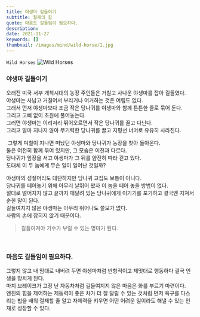 ```yaml
---
title: 야생마 길들이기
subtitle: 절제의 힘
quote: 마음도 길들임이 필요하다.
description: 
date: 2021-11-27
keywords: []
thumbnail: /images/mind/wild-horse/1.jpg
---
```


`Wild Horses`
![Wild Horses](/images/mind/wild-horse/1.jpg)

### 야생마 길들이기

오래전 미국 서부 개척시대의 농장 주인들은 거칠고 사나운 야생마를 잡아 길들였다.  
야생마는 사납고 거칠어서 부리거나 어거하는 것은 어림도 없다.  
그래서 먼저 야생마보다 조금 작은 당나귀를 야생마와 함께 튼튼한 줄로 묶어 둔다.  
그리고 고삐 없이 초원에 풀어놓는다.  
​그러면 야생마는 이리저리 뛰어오르면서 작은 당나귀를 끌고 다닌다.  
그리고 얼마 지나지 않아 무기력한 당나귀를 끌고 지평선 너머로 유유히 사라진다.

​ 그렇게 며칠이 지나면 떠났던 야생마와 당나귀가 농장을 찾아 돌아온다.  
둘은 여전히 함께 묶여 있지만, 그 모습은 이전과 다르다.  
당나귀가 앞장을 서고 야생마가 그 뒤를 얌전히 따라 걷고 있다.  
도대체 이 두 놈에게 무슨 일이 일어난 것일까?

야생마의 성질머리도 대단하지만 당나귀 고집도 보통이 아니다.  
당나귀를 떼어놓기 위해 아무리 날뛰어 봤자 이 놈을 떼어 놓을 방법이 없다.  
절대로 떨어지지 않고 끝까지 매달려 있는 당나귀에게 이기기를 포기하고 결국엔 지쳐서 순한 말이 된다.  
길들여지지 않은 야생마는 아무리 뛰어나도 쓸모가 없다.  
사람의 손에 잡히지 않기 때문이다.

> 길들여져야 기수가 부릴 수 있는 명마가 된다.

​

### 마음도 길들임이 필요하다.

그렇지 않고 내 맘대로 내버려 두면 야생마처럼 반항적이고 제멋대로 행동하다 결국 인생을 망치게 된다.  
마치 브레이크가 고장 난 자동차처럼 길들여지지 않은 마음은 화를 부르기 마련이다.  
엔진의 힘을 제어하는 제동력이 좋은 차가 더 잘 달릴 수 있는 것처럼 먼저 욕구를 다스리는 법을 배워 절제할 줄 알고 자제력을 키우면 어떤 어려운 일이라도 해낼 수 있는 인재로 성장할 수 있다.